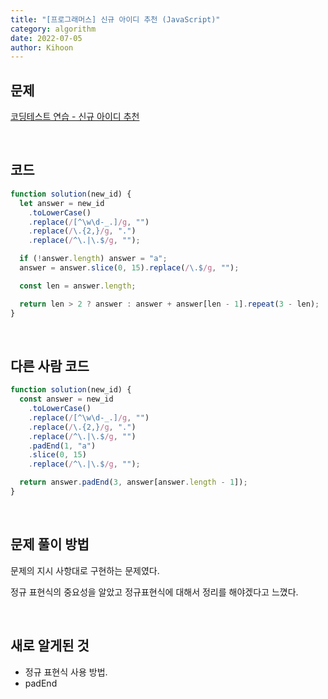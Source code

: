 ```yaml
---
title: "[프로그래머스] 신규 아이디 추천 (JavaScript)"
category: algorithm
date: 2022-07-05
author: Kihoon
---
```


## 문제

[코딩테스트 연습 - 신규 아이디 추천](https://school.programmers.co.kr/learn/courses/30/lessons/72410)

<br />

## 코드

```jsx
function solution(new_id) {
  let answer = new_id
    .toLowerCase()
    .replace(/[^\w\d-_.]/g, "")
    .replace(/\.{2,}/g, ".")
    .replace(/^\.|\.$/g, "");

  if (!answer.length) answer = "a";
  answer = answer.slice(0, 15).replace(/\.$/g, "");

  const len = answer.length;

  return len > 2 ? answer : answer + answer[len - 1].repeat(3 - len);
}
```

<br />

## 다른 사람 코드

```jsx
function solution(new_id) {
  const answer = new_id
    .toLowerCase()
    .replace(/[^\w\d-_.]/g, "")
    .replace(/\.{2,}/g, ".")
    .replace(/^\.|\.$/g, "")
    .padEnd(1, "a")
    .slice(0, 15)
    .replace(/^\.|\.$/g, "");

  return answer.padEnd(3, answer[answer.length - 1]);
}
```

<br />

## 문제 풀이 방법

문제의 지시 사항대로 구현하는 문제였다.

정규 표현식의 중요성을 알았고 정규표현식에 대해서 정리를 해야겠다고 느꼈다.

<br />

## 새로 알게된 것

- 정규 표현식 사용 방법.
- padEnd
